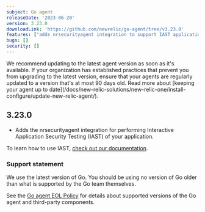 ```yaml
---
subject: Go agent
releaseDate: '2023-06-20'
version: 3.23.0
downloadLink: 'https://github.com/newrelic/go-agent/tree/v3.23.0'
features: ["adds nrsecurityagent integration to support IAST application security testing"]
bugs: []    
security: []
---
```


<Callout variant="important">
We recommend updating to the latest agent version as soon as it's available. If your organization has established practices that prevent you from upgrading to the latest version, ensure that your agents are regularly updated to a version that's at most 90 days old. Read more about [keeping your agent up to date](/docs/new-relic-solutions/new-relic-one/install-configure/update-new-relic-agent/).
</Callout>

## 3.23.0
 * Adds the nrsecurityagent integration for performing Interactive Application Security Testing (IAST) of your application.

To learn how to use IAST, [check out our documentation](/docs/iast/use-iast/).


### Support statement

We use the latest version of Go. You should be using no version of Go older than what is supported by the Go team themselves.

 See the [Go agent EOL Policy](/docs/apm/agents/go-agent/get-started/go-agent-eol-policy/) for details about supported versions of the Go agent and third-party components.


